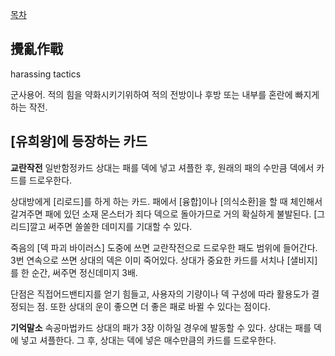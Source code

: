 [[목차]]

== 攪亂作戰 == 
harassing tactics  

군사용어. 적의 힘을 약화시키기위하여 적의 전방이나 후방 또는 내부를 혼란에 빠지게 하는 작전. 

== [유희왕]에 등장하는 카드 ==
'''교란작전'''
일반함정카드
상대는 패를 덱에 넣고 셔플한 후, 원래의 패의 수만큼 덱에서 카드를 드로우한다.

상대방에게 [리로드]를 하게 하는 카드. 패에서 [융합]이나 [의식소환]을 할 때 체인해서 갈겨주면 패에 있던 소재 몬스터가 죄다 덱으로 돌아가므로 거의 확실하게 불발된다. [그리드]깔고 써주면 쏠쏠한 데미지를 기대할 수 있다.

죽음의 [덱 파괴 바이러스] 도중에 쓰면 교란작전으로 드로우한 패도 범위에 들어간다. 3번 연속으로 쓰면 상대의 덱은 이미 죽어있다. 상대가 중요한 카드를 서치나 [샐비지]를 한 순간, 써주면 정신데미지 3배.

단점은 직접어드밴티지를 얻기 힘들고, 사용자의 기량이나 덱 구성에 따라 활용도가 결정되는 점. 또한 상대의 운이 좋으면 더 좋은 패로 바뀔 수 있다는 점이다.

'''기억말소'''
속공마법카드
상대의 패가 3장 이하일 경우에 발동할 수 있다. 상대는 패를 덱에 넣고 셔플한다. 그 후, 상대는 덱에 넣은 매수만큼의 카드를 드로우한다.
